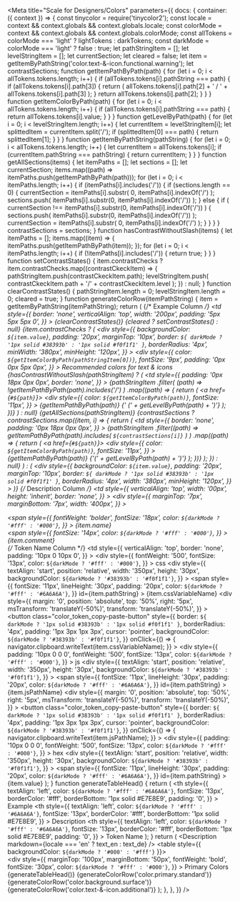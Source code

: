 

<Meta
  title="Scale for Designers/Colors"
  parameters={{
    docs: {
      container: ({ context }) => {
        const tinycolor = require('tinycolor2');
        const locale = context && context.globals && context.globals.locale;
        const colorMode =
          context && context.globals && context.globals.colorMode;
        const allTokens = colorMode === 'light' ? lightTokens : darkTokens;
        const darkMode = colorMode === 'light' ? false : true;
        let pathStringItem = [];
        let levelStringItem = [];
        let currentSection;
        let cleared = false;
        let item = getItemByPathString('color.text-&-icon.functional.warning');
        let contrastSections;
        function getItemPathByPath(path) {
          for (let i = 0; i < allTokens.tokens.length; i++) {
            if (allTokens.tokens[i].pathString === path) {
              if (allTokens.tokens[i].path[3]) {
                return (
                  allTokens.tokens[i].path[2] +
                  ' / ' +
                  allTokens.tokens[i].path[3]
                );
              }
              return allTokens.tokens[i].path[2];
            }
          }
        }
        function getItemColorByPath(path) {
          for (let i = 0; i < allTokens.tokens.length; i++) {
            if (allTokens.tokens[i].pathString === path) {
              return allTokens.tokens[i].value;
            }
          }
        }
        function getLevelByPath(path) {
          for (let i = 0; i < levelStringItem.length; i++) {
            let currentItem = levelStringItem[i];
            let splittedItem = currentItem.split('/');
            if (splittedItem[0] === path) {
              return splittedItem[1];
            }
          }
        }
        function getItemByPathString(pathString) {
          for (let i = 0; i < allTokens.tokens.length; i++) {
            let currentItem = allTokens.tokens[i];
            if (currentItem.pathString === pathString) {
              return currentItem;
            }
          }
        }
        function getAllSections(items) {
          let itemPaths = [];
          let sections = [];
          let currentSection;
          items.map((path) => itemPaths.push(getItemPathByPath(path)));
          for (let i = 0; i < itemPaths.length; i++) {
            if (itemPaths[i].includes('/')) {
              if (sections.length == 0) {
                currentSection = itemPaths[i].substr(
                  0,
                  itemPaths[i].indexOf('/')
                );
                sections.push(
                  itemPaths[i].substr(0, itemPaths[i].indexOf('/'))
                );
              } else {
                if (
                  currentSection !==
                  itemPaths[i].substr(0, itemPaths[i].indexOf('/'))
                ) {
                  sections.push(
                    itemPaths[i].substr(0, itemPaths[i].indexOf('/'))
                  );
                  currentSection = itemPaths[i].substr(
                    0,
                    itemPaths[i].indexOf('/')
                  );
                }
              }
            }
          }
          contrastSections = sections;
        }
        function hasContrastWithoutSlash(items) {
          let itemPaths = [];
          items.map((item) => {
            itemPaths.push(getItemPathByPath(item));
          });
          for (let i = 0; i < itemPaths.length; i++) {
            if (!itemPaths[i].includes('/')) {
              return true;
            }
          }
        }
        function setContrastStates() {
          item.contrastChecks
            ? item.contrastChecks.map((contrastCkeckItem) => {
                pathStringItem.push(contrastCkeckItem.path);
                levelStringItem.push(
                  contrastCkeckItem.path + '/' + contrastCkeckItem.level
                );
              })
            : null;
        }
        function clearContrastStates() {
          pathStringItem.length = 0;
          levelStringItem.length = 0;
          cleared = true;
        }
        function generateColorRow(itemPathString) {
          item = getItemByPathString(itemPathString);
          return (
            <tr>
              {/* Example Column */}
              <td
                style={{
                  border: 'none',
                  verticalAlign: 'top',
                  width: '200px',
                  padding: '5px 5px 5px 0',
                }}
              >
                {clearContrastStates()}
                {cleared ? setContrastStates() : null}
                {item.contrastChecks ? (
                  <div
                    style={{
                      backgroundColor: `${item.value}`,
                      padding: '20px',
                      marginTop: '10px',
                      border: `${
                        darkMode ? '1px solid #38393b' : '1px solid #f0f1f1'
                      }`,
                      borderRadius: '4px',
                      minWidth: '380px',
                      minHeight: '120px',
                    }}
                  >
                    <div
                      style={{
                        color: `${getItemColorByPath(pathStringItem[0])}`,
                        fontSize: '9px',
                        padding: '0px 0px 5px 0px',
                      }}
                    >
                      Recommended colors for text & icons
                    </div>
                    {hasContrastWithoutSlash(pathStringItem) ? (
                      <td
                        style={{
                          padding: '0px 18px 0px 0px',
                          border: 'none',
                        }}
                      >
                        {pathStringItem
                          .filter(
                            (path) => !getItemPathByPath(path).includes('/')
                          )
                          .map((path) => {
                            return (
                              <a href={`#${path}`}>
                                <div
                                  style={{
                                    color: `${getItemColorByPath(path)}`,
                                    fontSize: '11px',
                                  }}
                                >
                                  {getItemPathByPath(path)}
                                  {' (' + getLevelByPath(path) + ')'}
                                </div>
                              </a>
                            );
                          })}
                      </td>
                    ) : null}
                    {getAllSections(pathStringItem)}
                    {contrastSections
                      ? contrastSections.map((item, i) => {
                          return (
                            <td
                              style={{
                                border: 'none',
                                padding: '0px 18px 0px 0px',
                              }}
                            >
                              {pathStringItem
                                .filter((path) =>
                                  getItemPathByPath(path).includes(
                                    `${contrastSections[i]}`
                                  )
                                )
                                .map((path) => {
                                  return (
                                    <a href={`#${path}`}>
                                      <div
                                        style={{
                                          color: `${getItemColorByPath(path)}`,
                                          fontSize: '11px',
                                        }}
                                      >
                                        {getItemPathByPath(path)}
                                        {'(' + getLevelByPath(path) + ')'}
                                      </div>
                                    </a>
                                  );
                                })}
                            </td>
                          );
                        })
                      : null}
                  </div>
                ) : (
                  <div
                    style={{
                      backgroundColor: `${item.value}`,
                      padding: '20px',
                      marginTop: '10px',
                      border: `${
                        darkMode ? '1px solid #38393b' : '1px solid #f0f1f1'
                      }`,
                      borderRadius: '4px',
                      width: '380px',
                      minHeight: '120px',
                    }}
                  ></div>
                )}
              </td>
              {/* Description Column */}
              <td
                style={{
                  verticalAlign: 'top',
                  width: '00px',
                  height: 'inherit',
                  border: 'none',
                }}
              >
                <div
                  style={{
                    marginTop: '7px',
                    marginBottom: '7px',
                    width: '400px',
                  }}
                >
                  <div>
                    <span
                      style={{
                        fontWeight: 'bolder',
                        fontSize: '18px',
                        color: `${darkMode ? '#fff' : '#000'}`,
                      }}
                    >
                      {item.name}
                    </span>
                  </div>
                  <div>
                    <span
                      style={{
                        fontSize: '14px',
                        color: `${darkMode ? '#fff' : '#000'}`,
                      }}
                    >
                      {item.comment}
                    </span>
                  </div>
                </div>
              </td>
              {/* Token Name Column */}
              <td
                style={{
                  verticalAlign: 'top',
                  border: 'none',
                  padding: '10px 0 10px 0',
                }}
              >
                <div
                  style={{
                    fontWeight: '500',
                    fontSize: '13px',
                    color: `${darkMode ? '#fff' : '#000'}`,
                  }}
                >
                  css
                </div>
                <div
                  style={{
                    textAlign: 'start',
                    position: 'relative',
                    width: '350px',
                    height: '30px',
                    backgroundColor: `${darkMode ? '#38393b' : '#f0f1f1'}`,
                  }}
                >
                  <span
                    style={{
                      fontSize: '11px',
                      lineHeight: '30px',
                      padding: '20px',
                      color: `${darkMode ? '#fff' : '#6A6A6A'}`,
                    }}
                    id={item.pathString}
                  >
                    {item.cssVariableName}
                  </span>
                  <div
                    style={{
                      margin: '0',
                      position: 'absolute',
                      top: '50%',
                      right: '5px',
                      msTransform: 'translateY(-50%)',
                      transform: 'translateY(-50%)',
                    }}
                  >
                    <button
                      class="color_token_copy-paste-button"
                      style={{
                        border: `${
                          darkMode ? '1px solid #38393b' : '1px solid #f0f1f1'
                        }`,
                        borderRadius: '4px',
                        padding: '1px 3px 1px 3px',
                        cursor: 'pointer',
                        backgroundColor: `${darkMode ? '#38393b' : '#f0f1f1'}`,
                      }}
                      onClick={() => {
                        navigator.clipboard.writeText(item.cssVariableName);
                      }}
                    >
                      <scale-icon-action-copy-paste
                        size={15}
                        accessibility-title="copy-paste"
                      />
                    </button>
                  </div>
                </div>
                <div
                  style={{
                    padding: '10px 0 0 0',
                    fontWeight: '500',
                    fontSize: '13px',
                    color: `${darkMode ? '#fff' : '#000'}`,
                  }}
                >
                  js
                </div>
                <div
                  style={{
                    textAlign: 'start',
                    position: 'relative',
                    width: '350px',
                    height: '30px',
                    backgroundColor: `${darkMode ? '#38393b' : '#f0f1f1'}`,
                  }}
                >
                  <span
                    style={{
                      fontSize: '11px',
                      lineHeight: '30px',
                      padding: '20px',
                      color: `${darkMode ? '#fff' : '#6A6A6A'}`,
                    }}
                    id={item.pathString}
                  >
                    {item.jsPathName}
                  </span>
                  <div
                    style={{
                      margin: '0',
                      position: 'absolute',
                      top: '50%',
                      right: '5px',
                      msTransform: 'translateY(-50%)',
                      transform: 'translateY(-50%)',
                    }}
                  >
                    <button
                      class="color_token_copy-paste-button"
                      style={{
                        border: `${
                          darkMode ? '1px solid #38393b' : '1px solid #f0f1f1'
                        }`,
                        borderRadius: '4px',
                        padding: '1px 3px 1px 3px',
                        cursor: 'pointer',
                        backgroundColor: `${darkMode ? '#38393b' : '#f0f1f1'}`,
                      }}
                      onClick={() => {
                        navigator.clipboard.writeText(item.jsPathName);
                      }}
                    >
                      <scale-icon-action-copy-paste
                        size={15}
                        accessibility-title="copy-paste"
                      />
                    </button>
                  </div>
                </div>
                <div
                  style={{
                    padding: '10px 0 0 0',
                    fontWeight: '500',
                    fontSize: '13px',
                    color: `${darkMode ? '#fff' : '#000'}`,
                  }}
                >
                  hex
                </div>
                <div
                  style={{
                    textAlign: 'start',
                    position: 'relative',
                    width: '350px',
                    height: '30px',
                    backgroundColor: `${darkMode ? '#38393b' : '#f0f1f1'}`,
                  }}
                >
                  <span
                    style={{
                      fontSize: '11px',
                      lineHeight: '30px',
                      padding: '20px',
                      color: `${darkMode ? '#fff' : '#6A6A6A'}`,
                    }}
                    id={item.pathString}
                  >
                    {item.value}
                  </span>
                </div>
              </td>
            </tr>
          );
        }
        function generateTableHead() {
          return (
            <thead>
              <tr>
                <th
                  style={{
                    textAlign: 'left',
                    color: `${darkMode ? '#fff' : '#6A6A6A'}`,
                    fontSize: '13px',
                    borderColor: '#fff',
                    borderBottom: '1px solid #E7E8E9',
                    padding: '0',
                  }}
                >
                  Example
                </th>
                <th
                  style={{
                    textAlign: 'left',
                    color: `${darkMode ? '#fff' : '#6A6A6A'}`,
                    fontSize: '13px',
                    borderColor: '#fff',
                    borderBottom: '1px solid #E7E8E9',
                  }}
                >
                  Description
                </th>
                <th
                  style={{
                    textAlign: 'left',
                    color: `${darkMode ? '#fff' : '#6A6A6A'}`,
                    fontSize: '13px',
                    borderColor: '#fff',
                    borderBottom: '1px solid #E7E8E9',
                    padding: '0',
                  }}
                >
                  Token Name
                </th>
              </tr>
            </thead>
          );
        }
        return (
          <DocsContainer context={context}>
            <Description markdown={locale === 'en' ? text_en : text_de} />
            <table style={{ backgroundColor: `${darkMode ? '#000' : '#fff'}` }}>
              <div>
                <div
                  style={{
                    marginTop: '100px',
                    marginBottom: '50px',
                    fontWeight: 'bold',
                    fontSize: '30px',
                    color: `${darkMode ? '#fff' : '#000'}`,
                  }}
                >
                  Primary Colors
                </div>
                {generateTableHead()}
                <tbody>
                  {generateColorRow('color.primary.standard')}
                  {generateColorRow('color.background.surface')}
                  {generateColorRow('color.text-&-icon.additional')}
                </tbody>
              </div>
            </table>
          </DocsContainer>
        );
      },
    },
  }}
/>
